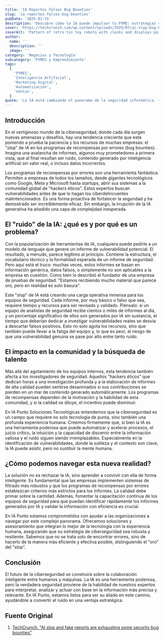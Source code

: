 ```yaml
---
title: 'IA Reportes Falsos Bug Bounties'
slug: 'ia-reportes-falsos-bug-bounties'
pubDate: '2025-01-15'
description: 'Descubre cómo la IA puede impulsar tu PYME: estrategias concretas de marketing, automatización y datos para aumentar ventas.'
cover: 'https://techcrunch.com/wp-content/uploads/2025/07/ai-slop-bug-bounty-reports-1646637201.jpg?w=1024'
coverAlt: 'Pattern of retro tin toy robots with clocks and displays painted on yellow background.'
author:
  name: ''
  description: ''
  image: ''
category: 'Negocios y Tecnología'
subcategory: 'PYMES y Emprendimiento'
tags:
  [
    'PYMES',
    'Inteligencia Artificial',
    'Marketing Digital',
    'Automatización',
    'Ventas',
  ]
quote: 'La IA está cambiando el panorama de la seguridad informática. — Sergio Rondón'
---
```

<h2 id="introduccion">Introducción</h2>

En el vertiginoso mundo de la ciberseguridad, donde cada día surgen nuevas amenazas y desafíos, hay una tendencia creciente que está poniendo a prueba la paciencia y los recursos de muchas empresas: el "slop" de IA en los programas de recompensas por errores (bug bounties). Imagina una avalancha de informes, algunos muy prometedores a primera vista, que al final resultan ser ruido, contenido generado por inteligencia artificial sin valor real, o incluso datos incorrectos.

Los programas de recompensas por errores son una herramienta fantástica. Permiten a empresas de todos los tamaños, desde gigantes tecnológicos como Google, Meta y Microsoft hasta startups, abrir sus sistemas a la comunidad global de "hackers éticos". Estos expertos buscan vulnerabilidades antes de que lo hagan los ciberdelincuentes malintencionados. Es una forma proactiva de fortalecer la seguridad y ha demostrado ser increíblemente eficaz. Sin embargo, la irrupción de la IA generativa ha añadido una capa de complejidad inesperada.

<h2 id="el-ruido-de-la-ia-que-es-y-por-que-es-un-problema">El "ruido" de la IA: ¿qué es y por qué es un problema?</h2>

Con la popularización de herramientas de IA, cualquiera puede pedirle a un modelo de lenguaje que genere un informe de vulnerabilidad potencial. El resultado, a menudo, parece legítimo al principio. Contiene la estructura, el vocabulario técnico y la formalidad esperada de un informe de seguridad. Pero aquí está el truco: muchas veces, estos informes se basan en información genérica, datos falsos, o simplemente no son aplicables a la empresa en cuestión. Como bien lo describió el fundador de una empresa de pruebas de seguridad: "Estamos recibiendo mucho material que parece oro, pero en realidad es solo basura".

Este "slop" de IA está creando una carga operativa inmensa para los equipos de seguridad. Cada informe, por muy básico o falso que sea, requiere tiempo y recursos para ser revisado y validado. Piénsalo: si un equipo de analistas de seguridad recibe cientos o miles de informes al día, y un porcentaje significativo de ellos son generados por IA sin sustancia, el tiempo que deberían dedicar a investigar vulnerabilidades reales se desvía a descartar falsos positivos. Esto no solo agota los recursos, sino que también puede llevar a la fatiga del equipo y, lo que es peor, al riesgo de que una vulnerabilidad genuina se pase por alto entre tanto ruido.

<h2 id="el-impacto-en-la-comunidad-y-la-busqueda-de-talento">El impacto en la comunidad y la búsqueda de talento</h2>

Más allá del agotamiento de los equipos internos, esta tendencia también afecta a los investigadores de seguridad. Aquellos "hackers éticos" que dedican horas a una investigación profunda y a la elaboración de informes de alta calidad pueden sentirse desanimados si sus contribuciones se pierden en un mar de contenido generado automáticamente. Los programas de recompensas dependen de la motivación y la habilidad de esta comunidad, y si la calidad se diluye, el incentivo puede disminuir.

En IA Punto Soluciones Tecnológicas entendemos que la ciberseguridad es un campo que requiere no solo tecnología de punta, sino también una profunda experiencia humana. Creemos firmemente que, si bien la IA es una herramienta poderosa que puede automatizar y acelerar procesos, el juicio crítico, la intuición y la capacidad de discernir entre la información valiosa y el ruido siguen siendo irremplazables. Especialmente en la identificación de vulnerabilidades, donde la sutileza y el contexto son clave, la IA puede asistir, pero no sustituir la mente humana.

<h2 id="como-navegar-esta-nueva-realidad">¿Cómo podemos navegar esta nueva realidad?</h2>

La solución no es rechazar la IA, sino aprender a convivir con ella de forma inteligente. Es fundamental que las empresas implementen sistemas de filtrado más robustos y que los programas de recompensas por errores establezcan criterios más estrictos para los informes. La calidad debe primar sobre la cantidad. Además, fomentar la capacitación continua de los equipos de seguridad para que puedan identificar rápidamente los informes generados por IA y validar la información con eficiencia es crucial.

En IA Punto estamos comprometidos con ayudar a las organizaciones a navegar por este complejo panorama. Ofrecemos soluciones y asesoramiento que integran lo mejor de la tecnología con la experiencia humana, asegurando que su estrategia de ciberseguridad sea robusta y resiliente. Sabemos que no se trata solo de encontrar errores, sino de hacerlo de la manera más eficiente y efectiva posible, distinguiendo el "oro" del "slop".

<h2 id="conclusion">Conclusión</h2>

El futuro de la ciberseguridad se construirá sobre la colaboración inteligente entre humanos y máquinas. La IA es una herramienta poderosa, pero la verdadera seguridad proviene de la habilidad de nuestros expertos para interpretar, analizar y actuar con base en la información más precisa y relevante. En IA Punto, estamos listos para ser su aliado en este camino, ayudándole a convertir el ruido en una ventaja estratégica.

<h2 id="fuente-original">Fuente Original</h2>

1.  <a href="https://techcrunch.com/2025/07/24/ai-slop-and-fake-reports-are-exhausting-some-security-bug-bounties/" target="_blank" rel="noopener noreferrer">TechCrunch: "AI slop and fake reports are exhausting some security bug bounties"</a>


